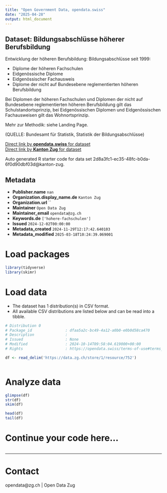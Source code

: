 ```yaml
---
title: "Open Government Data, opendata.swiss"
date: "2025-04-28"
output: html_document
---
```


## Dataset: Bildungsabschlüsse höherer Berufsbildung

Entwicklung der höheren Berufsbildung: Bildungsabschlüsse seit 1999:

- Diplome der höheren Fachschulen
- Eidgenössische Diplome
- Eidgenössischer Fachausweis
- Diplome der nicht auf Bundesebene reglementierten höheren Berufsbildung

Bei Diplomen der höheren Fachschulen und Diplomen der nicht auf Bundesebene reglementierten höheren Berufsbildung gilt das Schulstandortsprinzip, bei Eidgenössischen Diplomen und Eidgenössischen Fachausweisen gilt das Wohnortsprinzip.

Mehr zur Methodik: siehe Landing Page.

(QUELLE: Bundesamt für Statistik, Statistik der Bildungsabschlüsse)

[Direct link by **opendata.swiss** for dataset](https://opendata.swiss/de/dataset/bildungsabschlusse-hoherer-berufsbildung)<br>
[Direct link by **Kanton Zug** for dataset](https://www.zg.ch/behoerden/gesundheitsdirektion/statistikfachstelle/themen/bildung/tertiaerstufe)

Auto generated R starter code for data set 2d8a3fc1-ec35-48fc-b0da-6f0d90dbf03d@kanton-zug.

## Metadata

- **Publisher.name** `nan`
- **Organization.display_name.de** `Kanton Zug`
- **Organization.url** ``
- **Maintainer** `Open Data Zug`
- **Maintainer_email** `opendata@zg.ch`
- **Keywords.de** `['hohere-fachschulen']`
- **Issued** `2024-12-02T00:00:00`
- **Metadata_created** `2024-11-29T12:17:42.640103`
- **Metadata_modified** `2025-03-18T10:24:39.069001`


# Load packages

```r

library(tidyverse)
library(skimr)

```

# Load data

-   The dataset has 1 distribution(s) in CSV format.
-   All available CSV distributions are listed below and can be read into a tibble.

```r

# Distribution 0
# Package_id               : dfaa5a2c-bc49-4a12-a0b0-e0b0d58ca470
# Description              : 
# Issued                   : None
# Modified                 : 2024-10-14T09:58:04.619000+00:00
# Rights                   : https://opendata.swiss/terms-of-use#terms_by

df <- read_delim('https://data.zg.ch/store/1/resource/752')



```

# Analyze data

```r

glimpse(df)
str(df)
skim(df)

head(df)
tail(df)

```

# Continue your code here...

```r

```

------------------------------------------------------------------------

# Contact

opendata@zg.ch | Open Data Zug

